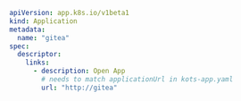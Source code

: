 ```yaml
apiVersion: app.k8s.io/v1beta1
kind: Application
metadata:
  name: "gitea"
spec:
  descriptor:
    links:
      - description: Open App
        # needs to match applicationUrl in kots-app.yaml
        url: "http://gitea"
```